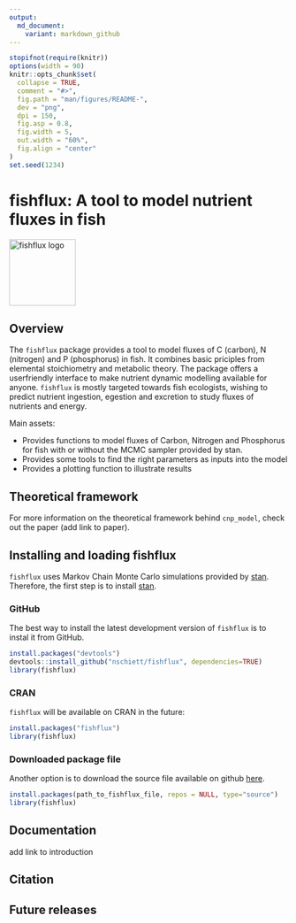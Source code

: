 ```yaml
---
output:
  md_document:
    variant: markdown_github
---
```


<!-- README.md is generated from README.Rmd. Please edit that file -->

```r
stopifnot(require(knitr))
options(width = 90)
knitr::opts_chunk$set(
  collapse = TRUE,
  comment = "#>",
  fig.path = "man/figures/README-",
  dev = "png",
  dpi = 150,
  fig.asp = 0.8,
  fig.width = 5,
  out.width = "60%",
  fig.align = "center"
)
set.seed(1234)
```

# fishflux: A tool to model nutrient fluxes in fish

<img src="man/figures/fishflux.png" width = 120 alt="fishflux logo"/> 

## Overview

The `fishflux` package provides a tool to model fluxes of C (carbon), N (nitrogen) and P (phosphorus) in fish. It combines basic priciples from elemental stoichiometry and metabolic theory. The package offers a userfriendly interface to make nutrient dynamic modelling available for anyone. `fishflux` is mostly targeted towards fish ecologists, wishing to predict nutrient ingestion, egestion and excretion to study fluxes of nutrients and energy. 

Main assets:

* Provides functions to model fluxes of Carbon, Nitrogen and Phosphorus for fish with or without the MCMC sampler provided by stan.
* Provides some tools to find the right parameters as inputs into the model
* Provides a plotting function to illustrate results


## Theoretical framework

For more information on the theoretical framework behind `cnp_model`, check out the paper (add link to paper).

## Installing and loading fishflux

`fishflux` uses Markov Chain Monte Carlo simulations provided by [stan](https://github.com/stan-dev/rstan/wiki/RStan-Getting-Started). Therefore, the first step is to install [stan](https://github.com/stan-dev/rstan/wiki/RStan-Getting-Started).

### GitHub

The best way to install the latest development version of `fishflux` is to instal it from GitHub. 

```r
install.packages("devtools")
devtools::install_github("nschiett/fishflux", dependencies=TRUE)
library(fishflux)
```
### CRAN

`fishflux` will be available on CRAN in the future:

```r
install.packages("fishflux")
library(fishflux)
```

### Downloaded package file

Another option is to download the source file available on github [here](https://github.com/nschiett/fishflux).

```r
install.packages(path_to_fishflux_file, repos = NULL, type="source")
library(fishflux)
```

## Documentation
add link to introduction

## Citation

## Future releases
